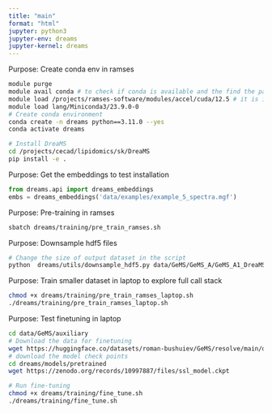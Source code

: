 ```yaml
---
title: "main"
format: "html"
jupyter: python3
jupyter-env: dreams
jupyter-kernel: dreams
---
```


Purpose: Create conda env in ramses
```bash
module purge
module avail conda # to check if conda is available and the find the path, truncated names works
module load /projects/ramses-software/modules/accel/cuda/12.5 # it is important to load this before installing dreams
module load lang/Miniconda3/23.9.0-0
# Create conda environment
conda create -n dreams python==3.11.0 --yes
conda activate dreams

# Install DreaMS
cd /projects/cecad/lipidomics/sk/DreaMS
pip install -e .  
```

Purpose: Get the embeddings to test installation
```python
from dreams.api import dreams_embeddings
embs = dreams_embeddings('data/examples/example_5_spectra.mgf')
```

Purpose: Pre-training in ramses
```bash
sbatch dreams/training/pre_train_ramses.sh
```

Purpose: Downsample hdf5 files
```bash
# Change the size of output dataset in the script
python  dreams/utils/downsample_hdf5.py data/GeMS/GeMS_A/GeMS_A1_DreaMS_rand50k.hdf5
```

Purpose: Train smaller dataset in laptop to explore full call stack
```bash
chmod +x dreams/training/pre_train_ramses_laptop.sh
./dreams/training/pre_train_ramses_laptop.sh
```

Purpose: Test finetuning in laptop

```bash
cd data/GeMS/auxiliary
# Download the data for finetuning
wget https://huggingface.co/datasets/roman-bushuiev/GeMS/resolve/main/data/auxiliary/MassSpecGym_MurckoHist_split.hdf5
# download the model check points
cd dreams/models/pretrained
wget https://zenodo.org/records/10997887/files/ssl_model.ckpt

# Run fine-tuning
chmod +x dreams/training/fine_tune.sh
./dreams/training/fine_tune.sh
```